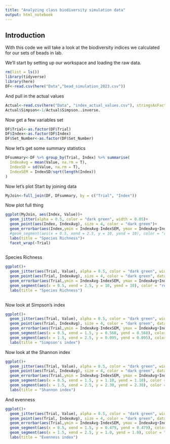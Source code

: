 ```yaml
---
title: "Analyzing class biodiversity simulation data"
output: html_notebook
---
```


## Introduction
With this code we will take a look at the biodiversity indices we calculated for our sets of beads in lab.

We'll start by setting up our workspace and loading the raw data.

```r
rm(list = ls())
library(tidyverse)
library(here)
DF<-read.csv(here("Data","bead_simulation_2023.csv"))
```
And pull in the actual values
```r
Actual<-read.csv(here("Data", "index_actual_values.csv"), stringsAsFactors = T)
Actual$Simpson<-1/Actual$Simpson..inverse.

```

Now get a few variables set
```r
DF$Trial<-as.factor(DF$Trial)
DF$Index<-as.factor(DF$Index)
DF$Set_Number<-as.factor(DF$Set_Number)
```

Now let's get some summary statistics
```r
DFsummary<-DF %>% group_by(Trial, Index) %>% summarise(
  IndexAvg = mean(Value, na.rm = T),
  IndexSD = sd(Value, na.rm = T), 
  IndexSEM = IndexSD/sqrt(length(Index))
)
```
Now let's plot
Start by joining data
```r
MyJoin<-full_join(DF, DFsummary, by = c("Trial", "Index"))
```
Now plot full thing
```r
ggplot(MyJoin, aes(Index, Value))+
  geom_jitter(alpha = 0.5, color = "dark green", width = 0.05)+
  geom_point(aes(Index, IndexAvg), size = 4, color = "dark green")+
  geom_errorbar(aes(Index,ymin = IndexAvg-IndexSEM, ymax = IndexAvg+IndexSEM), color = "dark green", width = 0.25)+
  #geom_segment(aes(x = 0.5, xend = 2.5, y = 10, yend = 10), color = "red")+
  labs(title = "Species Richness")+
  facet_wrap(~Trial)
 
```




Species Richness
```r
ggplot()+
  geom_jitter(aes(Trial, Value), alpha = 0.5, color = "dark green", width = 0.05, data = (filter(DF, Index == "Species richness")))+
  geom_point(aes(Trial, IndexAvg), size = 4, color = "dark green", data = (filter(DFsummary, Index == "Species richness")))+
  geom_errorbar(aes(Trial,ymin = IndexAvg-IndexSEM, ymax = IndexAvg+IndexSEM), color = "dark green", width = 0.25,data = (filter(DFsummary, Index == "Species richness")))+
  geom_segment(aes(x = 0.5, xend = 2.5, y = 10, yend = 10), color = "red")+
  labs(title = "Species Richness")
 
```
Now look at Simpson's index

```r
ggplot()+
  geom_jitter(aes(Trial, Value), alpha = 0.5, color = "dark green", width = 0.05, data = (filter(DF, Index == "Simpson's index")))+
  geom_point(aes(Trial, IndexAvg), size = 4, color = "dark green", data = (filter(DFsummary, Index == "Simpson's index")))+
  geom_errorbar(aes(Trial,ymin = IndexAvg-IndexSEM, ymax = IndexAvg+IndexSEM), color = "dark green", width = 0.25,data = (filter(DFsummary, Index == "Simpson's index")))+
  geom_segment(aes(x = 0.5, xend = 1.5, y = 0.568, yend = 0.568), color = "red")+
  geom_segment(aes(x = 1.5, xend = 2.5, y = 0.095, yend = 0.095), color = "red")+
  labs(title = "Simpson's index")
```
Now look at the Shannon index
```r
ggplot()+
  geom_jitter(aes(Trial, Value), alpha = 0.5, color = "dark green", width = 0.05, data = (filter(DF, Index == "Shannon index")))+
  geom_point(aes(Trial, IndexAvg), size = 4, color = "dark green", data = (filter(DFsummary, Index == "Shannon index")))+
  geom_errorbar(aes(Trial,ymin = IndexAvg-IndexSEM, ymax = IndexAvg+IndexSEM), color = "dark green", width = 0.25,data = (filter(DFsummary, Index == "Shannon index")))+
  geom_segment(aes(x = 0.5, xend = 1.5, y = 1.10, yend = 1.10), color = "red")+
  geom_segment(aes(x = 1.5, xend = 2.5, y = 2.30, yend = 2.30), color = "red")+
  labs(title = "Shannon index")
```
And evenness

```r
ggplot()+
  geom_jitter(aes(Trial, Value), alpha = 0.5, color = "dark green", width = 0.05, data = (filter(DF, Index == "Evenness")))+
  geom_point(aes(Trial, IndexAvg), size = 4, color = "dark green", data = (filter(DFsummary, Index == "Evenness")))+
  geom_errorbar(aes(Trial,ymin = IndexAvg-IndexSEM, ymax = IndexAvg+IndexSEM), color = "dark green", width = 0.25,data = (filter(DFsummary, Index == "Evenness")))+
  geom_segment(aes(x = 0.5, xend = 1.5, y = 0.479, yend = 0.479), color = "red")+
  geom_segment(aes(x = 1.5, xend = 2.5, y = 1.0, yend = 1.0), color = "red")+
  labs(title = "Evenness index")
```


